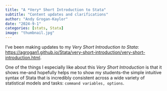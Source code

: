 ```yaml
---
title: "A *Very* Short Introduction to Stata"
subtitle: "Content updates and clarifications"
author: "Andy Grogan-Kaylor" 
date: "2024-9-1"
categories: [stats, Stata]
image: "thumbnail.jpg"
---
```


I've been making updates to my *Very Short Introduction to Stata*: [https://agrogan1.github.io/Stata/very-short-introduction/very-short-introduction.html](https://agrogan1.github.io/Stata/very-short-introduction/very-short-introduction.html).

One of the things I especially like about this *Very Short Introduction* is that it shows me--and hopefully helps me to show my students--the simple intuitive syntax of Stata that is incredibly consistent across a wide variety of statistical models and tasks: `command variables, options`.





